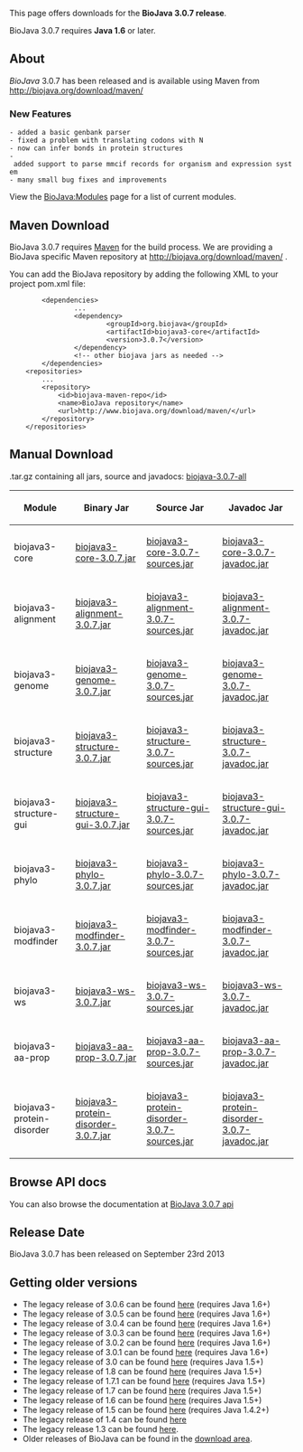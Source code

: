 This page offers downloads for the <b>BioJava 3.0.7 release</b>. 

BioJava 3.0.7 requires <b>Java 1.6</b> or later. 

== About ==
''BioJava'' 3.0.7 has been released and is available using Maven from
[http://biojava.org/download/maven/ http://biojava.org/download/maven/]

===New Features===

 - added a basic genbank parser
 - fixed a problem with translating codons with N
 - now can infer bonds in protein structures
 - added support to parse mmcif records for organism and expression system
 - many small bug fixes and improvements



View the [[BioJava:Modules]] page for a list of current modules.

== Maven Download ==
BioJava 3.0.7 requires [http://maven.apache.org/ Maven] for the build process. We are providing a BioJava specific Maven repository at http://biojava.org/download/maven/ .

You can add the BioJava repository by adding the following XML to your project pom.xml file:
<pre>
        <dependencies>
                ...
                <dependency>
                        <groupId>org.biojava</groupId>
                        <artifactId>biojava3-core</artifactId>
                        <version>3.0.7</version>
                </dependency>
                <!-- other biojava jars as needed -->
        </dependencies>
	<repositories>
		...
		<repository>
			<id>biojava-maven-repo</id>
			<name>BioJava repository</name>
			<url>http://www.biojava.org/download/maven/</url>			
		</repository>
	</repositories>
</pre>

== Manual Download ==

.tar.gz containing all jars, source and javadocs: [http://biojava.org/download/bj3.0.7/biojava-3.0.7-all.tar.gz biojava-3.0.7-all]

{|
|+
! Module
! Binary Jar
! Source Jar
! Javadoc Jar
|-
| biojava3-core 
| [http://biojava.org/download/maven/org/biojava/biojava3-core/3.0.7/biojava3-core-3.0.7.jar biojava3-core-3.0.7.jar] 
| [http://biojava.org/download/maven/org/biojava/biojava3-core/3.0.7/biojava3-core-3.0.7-sources.jar biojava3-core-3.0.7-sources.jar] 
| [http://biojava.org/download/maven/org/biojava/biojava3-core/3.0.7/biojava3-core-3.0.7-javadoc.jar biojava3-core-3.0.7-javadoc.jar]
|-
| biojava3-alignment 
| [http://biojava.org/download/maven/org/biojava/biojava3-alignment/3.0.7/biojava3-alignment-3.0.7.jar biojava3-alignment-3.0.7.jar] 
| [http://biojava.org/download/maven/org/biojava/biojava3-alignment/3.0.7/biojava3-alignment-3.0.7-sources.jar biojava3-alignment-3.0.7-sources.jar] 
| [http://biojava.org/download/maven/org/biojava/biojava3-alignment/3.0.7/biojava3-alignment-3.0.7-javadoc.jar biojava3-alignment-3.0.7-javadoc.jar]
|-
| biojava3-genome 
| [http://biojava.org/download/maven/org/biojava/biojava3-genome/3.0.7/biojava3-genome-3.0.7.jar biojava3-genome-3.0.7.jar] 
| [http://biojava.org/download/maven/org/biojava/biojava3-genome/3.0.7/biojava3-genome-3.0.7-sources.jar biojava3-genome-3.0.7-sources.jar] 
| [http://biojava.org/download/maven/org/biojava/biojava3-genome/3.0.7/biojava3-genome-3.0.7-javadoc.jar biojava3-genome-3.0.7-javadoc.jar]
|-
| biojava3-structure 
| [http://biojava.org/download/maven/org/biojava/biojava3-structure/3.0.7/biojava3-structure-3.0.7.jar biojava3-structure-3.0.7.jar] 
| [http://biojava.org/download/maven/org/biojava/biojava3-structure/3.0.7/biojava3-structure-3.0.7-sources.jar biojava3-structure-3.0.7-sources.jar] 
| [http://biojava.org/download/maven/org/biojava/biojava3-structure/3.0.7/biojava3-structure-3.0.7-javadoc.jar biojava3-structure-3.0.7-javadoc.jar]
|-
| biojava3-structure-gui 
| [http://biojava.org/download/maven/org/biojava/biojava3-structure-gui/3.0.7/biojava3-structure-gui-3.0.7.jar biojava3-structure-gui-3.0.7.jar] 
| [http://biojava.org/download/maven/org/biojava/biojava3-structure-gui/3.0.7/biojava3-structure-gui-3.0.7-sources.jar biojava3-structure-gui-3.0.7-sources.jar] 
| [http://biojava.org/download/maven/org/biojava/biojava3-structure-gui/3.0.7/biojava3-structure-gui-3.0.7-javadoc.jar biojava3-structure-gui-3.0.7-javadoc.jar]
|-
| biojava3-phylo 
| [http://biojava.org/download/maven/org/biojava/biojava3-phylo/3.0.7/biojava3-phylo-3.0.7.jar biojava3-phylo-3.0.7.jar] 
| [http://biojava.org/download/maven/org/biojava/biojava3-phylo/3.0.7/biojava3-phylo-3.0.7-sources.jar biojava3-phylo-3.0.7-sources.jar] 
| [http://biojava.org/download/maven/org/biojava/biojava3-phylo/3.0.7/biojava3-phylo-3.0.7-javadoc.jar biojava3-phylo-3.0.7-javadoc.jar]
|-
| biojava3-modfinder 
| [http://biojava.org/download/maven/org/biojava/biojava3-modfinder/3.0.7/biojava3-modfinder-3.0.7.jar biojava3-modfinder-3.0.7.jar] 
| [http://biojava.org/download/maven/org/biojava/biojava3-modfinder/3.0.7/biojava3-modfinder-3.0.7-sources.jar biojava3-modfinder-3.0.7-sources.jar] 
| [http://biojava.org/download/maven/org/biojava/biojava3-modfinder/3.0.7/biojava3-modfinder-3.0.7-javadoc.jar biojava3-modfinder-3.0.7-javadoc.jar]
|-
| biojava3-ws 
| [http://biojava.org/download/maven/org/biojava/biojava3-ws/3.0.7/biojava3-ws-3.0.7.jar biojava3-ws-3.0.7.jar] 
| [http://biojava.org/download/maven/org/biojava/biojava3-ws/3.0.7/biojava3-ws-3.0.7-sources.jar biojava3-ws-3.0.7-sources.jar] 
| [http://biojava.org/download/maven/org/biojava/biojava3-ws/3.0.7/biojava3-ws-3.0.7-javadoc.jar biojava3-ws-3.0.7-javadoc.jar]
|-
| biojava3-aa-prop 
| [http://biojava.org/download/maven/org/biojava/biojava3-aa-prop/3.0.7/biojava3-aa-prop-3.0.7.jar biojava3-aa-prop-3.0.7.jar] 
| [http://biojava.org/download/maven/org/biojava/biojava3-aa-prop/3.0.7/biojava3-aa-prop-3.0.7-sources.jar biojava3-aa-prop-3.0.7-sources.jar] 
| [http://biojava.org/download/maven/org/biojava/biojava3-aa-prop/3.0.7/biojava3-aa-prop-3.0.7-javadoc.jar biojava3-aa-prop-3.0.7-javadoc.jar]
|-
| biojava3-protein-disorder 
| [http://biojava.org/download/maven/org/biojava/biojava3-protein-disorder/3.0.7/biojava3-protein-disorder-3.0.7.jar biojava3-protein-disorder-3.0.7.jar] 
| [http://biojava.org/download/maven/org/biojava/biojava3-protein-disorder/3.0.7/biojava3-protein-disorder-3.0.7-sources.jar biojava3-protein-disorder-3.0.7-sources.jar] 
| [http://biojava.org/download/maven/org/biojava/biojava3-protein-disorder/3.0.7/biojava3-protein-disorder-3.0.7-javadoc.jar biojava3-protein-disorder-3.0.7-javadoc.jar]

|}

== Browse API docs ==
You can also browse the documentation at [http://www.biojava.org/docs/api3.0.7/ BioJava 3.0.7 api]

==Release Date==
BioJava 3.0.7 has been released on September 23rd 2013

== Getting older versions ==

* The legacy release of 3.0.6 can be found [[BioJava:Download 3.0.6|here]] (requires Java 1.6+)
* The legacy release of 3.0.5 can be found [[BioJava:Download 3.0.5|here]] (requires Java 1.6+)
* The legacy release of 3.0.4 can be found [[BioJava:Download 3.0.4|here]] (requires Java 1.6+)
* The legacy release of 3.0.3 can be found [[BioJava:Download 3.0.3|here]] (requires Java 1.6+)
* The legacy release of 3.0.2 can be found [[BioJava:Download 3.0.2|here]] (requires Java 1.6+)
* The legacy release of 3.0.1 can be found [[BioJava:Download 3.0.1|here]] (requires Java 1.6+)
* The legacy release of 3.0 can be found [[BioJava:Download 3.0|here]] (requires Java 1.5+)
* The legacy release of 1.8 can be found [[BioJava:Download 1.8|here]] (requires Java 1.5+)
* The legacy release of 1.7.1 can be found [[BioJava:Download 1.7.1|here]] (requires Java 1.5+)
* The legacy release of 1.7 can be found [[BioJava:Download 1.7|here]] (requires Java 1.5+)
* The legacy release of 1.6 can be found [[BioJava:Download 1.6|here]] (requires Java 1.5+)
* The legacy release of 1.5 can be found [[BioJava:Download 1.5|here]] (requires Java 1.4.2+)
* The legacy release of 1.4 can be found [[BioJava:Download 1.4|here]]
* The legacy release 1.3 can be found [[BioJava:Download 1.3|here]].
* Older releases of BioJava can be found in the [http://www.biojava.org/download/ download area].